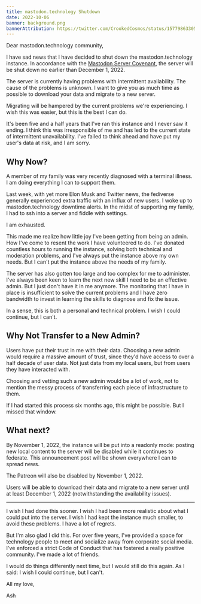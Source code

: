 ```yaml
---
title: mastodon.technology Shutdown
date: 2022-10-06
banner: background.png
bannerAttribution: https://twitter.com/CrookedCosmos/status/1577986330566529024
---
```


Dear mastodon.technology community,

I have sad news that I have decided to shut down the mastodon.technology instance. In accordance with the [Mastodon Server Covenant](https://blog.joinmastodon.org/2019/05/introducing-the-mastodon-server-covenant/), the server will be shut down no earlier than December 1, 2022.

The server is currently having problems with intermittent availability. The cause of the problems is unknown. I want to give you as much time as possible to download your data and migrate to a new server.

Migrating will be hampered by the current problems we're experiencing. I wish this was easier, but this is the best I can do.

It's been five and a half years that I've ran this instance and I never saw it ending. I think this was irresponsible of me and has led to the current state of intermittent unavailability. I've failed to think ahead and have put my user's data at risk, and I am sorry.

## Why Now?

A member of my family was very recently diagnosed with a terminal illness. I am doing everything I can to support them.

Last week, with yet more Elon Musk and Twitter news, the fediverse generally experienced extra traffic with an influx of new users. I woke up to mastodon.technology downtime alerts. In the midst of supporting my family, I had to ssh into a server and fiddle with settings.

I am exhausted.

This made me realize how little joy I've been getting from being an admin. How I've come to resent the work I have volunteered to do. I've donated countless hours to running the instance, solving both technical and moderation problems, and I've always put the instance above my own needs. But I can't put the instance above the needs of my family.

The server has also gotten too large and too complex for me to administer. I've always been keen to learn the next new skill I need to be an effective admin. But I just don't have it in me anymore. The monitoring that I have in place is insufficient to solve the current problems and I have zero bandwidth to invest in learning the skills to diagnose and fix the issue.

In a sense, this is both a personal and technical problem. I wish I could continue, but I can't.

## Why Not Transfer to a New Admin?

Users have put their trust in me with their data. Choosing a new admin would require a massive amount of trust, since they'd have access to over a half decade of user data. Not just data from my local users, but from users they have interacted with.

Choosing and vetting such a new admin would be a lot of work, not to mention the messy process of transferring each piece of infrastructure to them.

If I had started this process six months ago, this might be possible. But I missed that window.

## What next?

By November 1, 2022, the instance will be put into a readonly mode: posting new local content to the server will be disabled while it continues to federate. This announcement post will be shown everywhere I can to spread news.

The Patreon will also be disabled by November 1, 2022.

Users will be able to download their data and migrate to a new server until at least December 1, 2022 (notwithstanding the availability issues).

---

I wish I had done this sooner. I wish I had been more realistic about what I could put into the server. I wish I had kept the instance much smaller, to avoid these problems. I have a lot of regrets.

But I'm also glad I did this. For over five years, I've provided a space for technology people to meet and socialize away from corporate social media. I've enforced a strict Code of Conduct that has fostered a really positive community. I've made a lot of friends.

I would do things differently next time, but I would still do this again. As I said: I wish I could continue, but I can't.

All my love,

Ash
